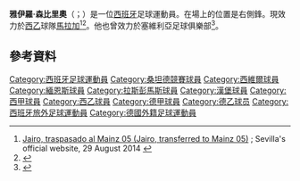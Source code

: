 {{noteTA
|G1=Football
|G2=uefa
|G3=laliga
}}
{{Infobox football biography
| name = 雅伊羅<br/>Jairo
| image = Jairo Samperio 2014 (cropped).jpg
| caption = 2014年雅伊羅
| fullname = Jairo Samperio Bustara
| birth_date = {{birth date and age|1993|7|11|df=y}}
| birth_place = [[西班牙|西班牙]][[卡韋松德拉薩爾|卡韋松德拉薩爾]]
| height = {{convert|1.70|m|ftin|0|abbr=on}}
| position = [[中場|中場]]
| currentclub = [[馬拉加足球俱樂部|馬拉加]]
| clubnumber = 10
| youthyears1 = | youthclubs1 = {{link-en|特斯提爾埃斯庫多|SD Textil Escudo}}
| youthyears2 = 2006–2011 | youthclubs2 = [[桑坦德競技|桑坦德]]
| years1 = 2011 | clubs1 = [[桑坦德競技|桑坦德B隊]] | caps1 = 4 | goals1 = 3
| years2 = 2011–2013 | clubs2 = [[桑坦德競技|桑坦德]] | caps2 = 63 | goals2 = 12
| years3 = 2013–2014 | clubs3 = [[塞維利亞足球俱樂部|塞維利亞]] | caps3 = 25 | goals3 = 4
| years4 = 2014–2017 | clubs4 = [[美因茨05足球俱樂部|美因茨]] | caps4 = 72 | goals4 = 11
| years5 = 2018 | clubs5 = [[拉斯帕尔马斯体育联盟|拉斯帕尔马斯]] | caps5 = 11 | goals5 = 0
| years6 = 2018–2020 | clubs6 = [[汉堡体育俱乐部|汉堡]] | caps6 = 16 | goals6 = 1
| years7 = 2020– | clubs7 = [[馬拉加足球俱樂部|馬拉加]] | caps7 = 3 | goals7 = 0
| nationalyears1 = 2013 | nationalteam1 = 西班牙U20 | nationalcaps1 = 4 | nationalgoals1 = 2
| nationalyears2 = 2013 | nationalteam2 = [[西班牙21歲以下國家足球隊|西班牙U21]] | nationalcaps2 = 2 | nationalgoals2 = 0
| club-update = 18 October 2020
| nationalteam-update =
}}
'''雅伊羅·森比里奧'''（{{lang-es|Jairo Samperio}}；{{bd|1993年|7月11日}}）是一位[[西班牙|西班牙]]足球運動員。在場上的位置是右側鋒。現效力於[[西乙|西乙]]球隊[[馬拉加足球俱樂部|馬拉加]]<ref>[http://www.sevillafc.es/nuevaweb/actualidad/noticias/34504 Jairo, traspasado al Mainz 05 (Jairo, transferred to Mainz 05)] {{webarchive|url=https://web.archive.org/web/20140903052316/http://www.sevillafc.es/nuevaweb/actualidad/noticias/34504 |date=2014-09-03 }}; Sevilla's official website, 29 August 2014 {{es icon}}</ref><ref>{{cite web | url = http://www.bild.de/sport/fussball/mainz-05/hofmann-kommt-wollscheid-auch-37471604.bild.html | title = BVB-Hofmann kommt, Wollscheid auch? | trans_title = BVB-Hofmann arrives, also Wollscheid? | publisher = [[Bild|Bild]] | language = de | date = 31 August 2014 | accessdate = 31 August 2014 | archive-date = 2018-08-19 | archive-url = https://web.archive.org/web/20180819051120/https://www.bild.de/sport/fussball/mainz-05/hofmann-kommt-wollscheid-auch-37471604.bild.html | dead-url = no }}</ref>。他也曾效力於塞維利亞足球俱樂部<ref>{{cite web|url=http://www.sevillafc.es/nuevaweb/actualidad/noticias/29354/sevilla-fc-y-racing-de-santander-acuerdan-el-traspaso-de-jairo-samperio|title=Sevilla FC y Racing de Santander acuerdan el traspaso de Jairo Samperio|trans_title=Sevilla FC and Racing de Santander agree Jairo Samperio's transfer|publisher=Sevilla's official website|language=es|date=21 June 2013|accessdate=22 June 2013|deadurl=yes|archiveurl=https://web.archive.org/web/20130626134833/http://www.sevillafc.es/nuevaweb/actualidad/noticias/29354/sevilla-fc-y-racing-de-santander-acuerdan-el-traspaso-de-jairo-samperio|archivedate=2013-06-26}}</ref>。

==參考資料==
{{Reflist}}

{{馬拉加足球會球員名單}}

{{DEFAULTSORT:Jairo Samperio}}
[[Category:西班牙足球運動員|Category:西班牙足球運動員]]
[[Category:桑坦德競賽球員|Category:桑坦德競賽球員]]
[[Category:西維爾球員|Category:西維爾球員]]
[[Category:緬恩斯球員|Category:緬恩斯球員]]
[[Category:拉斯彭馬斯球員|Category:拉斯彭馬斯球員]]
[[Category:漢堡球員|Category:漢堡球員]]
[[Category:西甲球員|Category:西甲球員]]
[[Category:西乙球員|Category:西乙球員]]
[[Category:德甲球員|Category:德甲球員]]
[[Category:德乙球员|Category:德乙球员]]
[[Category:西班牙旅外足球運動員|Category:西班牙旅外足球運動員]]
[[Category:德國外籍足球運動員|Category:德國外籍足球運動員]]